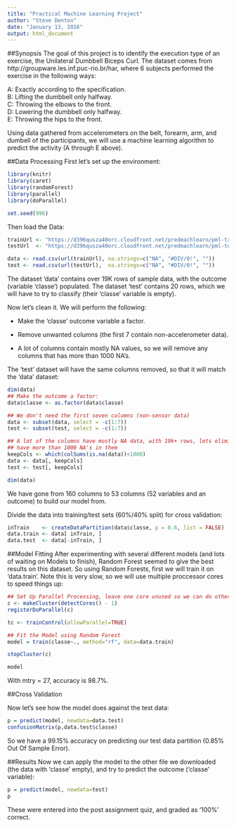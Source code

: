 ```yaml
---
title: "Practical Machine Learning Project"
author: "Steve Denton"
date: "January 13, 2016"
output: html_document
---
```


##Synopsis
The goal of this project is to identify the execution type of an exercise, the Unilateral Dumbbell Biceps Curl. The dataset comes from http://groupware.les.inf.puc-rio.br/har, where 6 subjects performed the exercise in the following ways: 

A: Exactly according to the specification.  
B: Lifting the dumbbell only halfway.  
C: Throwing the elbows to the front.  
D: Lowering the dumbbell only halfway.  
E: Throwing the hips to the front.  

Using data gathered from accelerometers on the belt, forearm, arm, and dumbell of the participants, we will use a machine learning algorithm to predict the activity (A through E above).

##Data Processing
First let's set up the environment:
```r
library(knitr)
library(caret)
library(randomForest)
library(parallel)
library(doParallel)

set.seed(996)
```
Then load the Data:
```r
trainUrl <- "https://d396qusza40orc.cloudfront.net/predmachlearn/pml-training.csv"
testUrl  <- "https://d396qusza40orc.cloudfront.net/predmachlearn/pml-testing.csv"

data <- read.csv(url(trainUrl), na.strings=c("NA", "#DIV/0!", ""))
test <- read.csv(url(testUrl),  na.strings=c("NA", "#DIV/0!", ""))
```
The dataset 'data' contains over 19K rows of sample data, with the outcome (variable 'classe') populated. The dataset 'test' contains 20 rows, which we will have to try to classify (their 'classe' variable is empty).

Now let's clean it. We will perform the following:

- Make the 'classe' outcome variable a factor.

- Remove unwanted columns (the first 7 contain non-accelerometer data).

- A lot of columns contain mostly NA values, so we will remove any columns that has more than 1000 NA's.  

The 'test' dataset will have the same columns removed, so that it will match the 'data' dataset:
```r
dim(data)
## Make the outcome a factor:
data$classe <- as.factor(data$classe)  

## We don't need the first seven columns (non-sensor data)
data <- subset(data, select = -c(1:7))
test <- subset(test, select = -c(1:7))

## A lot of the columns have mostly NA data, with 19k+ rows, lets eliminate any that
## have more than 1000 NA's in them
keepCols <- which(colSums(is.na(data))<1000)
data <- data[, keepCols]
test <- test[, keepCols]

dim(data)
```
We have gone from 160 columns to 53 columns (52 variables and an outcome) to build our model from.

Divide the data into training/test sets (60%/40% split) for cross validation:
```r
inTrain    <- createDataPartition(data$classe, p = 0.6, list = FALSE)
data.train <- data[ inTrain, ]
data.test  <- data[-inTrain, ]
```
##Model Fitting
After experimenting with several different models (and lots of waiting on Models to finish), Random Forest seemed to give the best results on this dataset. So using Random Forests, first we will train it on 'data.train'. Note this is very slow, so we will use multiple proccessor cores to speed things up:
```r
## Set Up Parallel Processing, leave one core unused so we can do other stuff
c <- makeCluster(detectCores() - 1)
registerDoParallel(c)

tc <- trainControl(allowParallel=TRUE)

## Fit the Model using Random Forest
model = train(classe~., method="rf", data=data.train)

stopCluster(c)

model
```
With mtry = 27, accuracy is 98.7%.

##Cross Validation

Now let's see how the model does against the test data:
```r
p = predict(model, newdata=data.test)
confusionMatrix(p,data.test$classe)
```
So we have a 99.15% accuracy on predicting our test data partition (0.85% Out Of Sample Error).

##Results
Now we can apply the model to the other file we downloaded (the data with 'classe' empty), and try to predict the outcome ('classe' variable):
```r
p = predict(model, newdata=test)
p
```

These were entered into the post assignment quiz, and graded as '100%' correct.